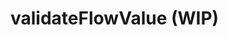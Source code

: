 
# validateFlowValue (WIP)

<SourceCode
  href="https.://github.com/bytedance/flowgram.ai/tree/main/packages/materials/form-materials/src/validate/validate-flow-value"
/>